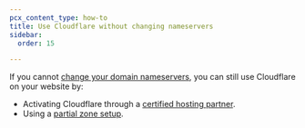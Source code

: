 ```yaml
---
pcx_content_type: how-to
title: Use Cloudflare without changing nameservers
sidebar:
  order: 15

---
```


If you cannot [change your domain nameservers](/dns/zone-setups/full-setup/), you can still use Cloudflare on your website by:

* Activating Cloudflare through a [certified hosting partner](https://www.cloudflare.com/hosting-partners).
* Using a [partial zone setup](/dns/zone-setups/partial-setup/).
